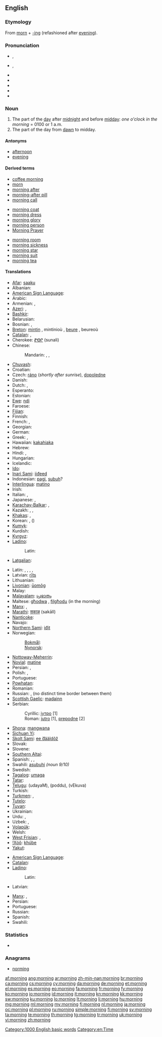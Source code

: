==English==

===Etymology===
From [[morn]] + [[-ing]] (refashioned after [[evening]]).

===Pronunciation===
* {{a|RP}} {{IPA|/ˈmɔːnɪŋ/}}, {{SAMPA|/"mO:nIN/}}
* {{a|GenAm}} {{IPA|/ˈmɔɻnɪŋ/}}, {{SAMPA|/"mOrnIN/}}
* {{audio|en-us-morning.ogg|Audio (US)}}
* {{audio|En-uk-morning.ogg|Audio (UK)}}
* {{rhymes|ɔː(r)nɪŋ}}
* {{hyphenation|morn|ing}}
* {{homophones|mourning}}

===Noun===
{{wikipedia}}
{{en-noun}}

# The part of the [[day]] after [[midnight]] and before [[midday]]: ''one o'clock in the morning'' = 0100 or 1 a.m.
# The part of the day from [[dawn]] to midday.

====Antonyms====
* [[afternoon]]
* [[evening]]

====Derived terms====
{{rel-top3|terms derived from morning}}
* [[coffee morning]]
* [[morn]]
* [[morning after]]
* [[morning-after pill]]
* [[morning call]]
{{rel-mid3}}
* [[morning coat]]
* [[morning dress]]
* [[morning glory]]
* [[morning person]]
* [[Morning Prayer]]
{{rel-mid3}}
* [[morning room]]
* [[morning sickness]]
* [[morning star]]
* [[morning suit]]
* [[morning tea]]
{{rel-bottom}}

====Translations====
{{trans-top|the part of the day after midnight and before midday}}
* [[Afar]]: [[saaku]]
* Albanian: {{t-|sq|mëngjes|xs=Albanian}}
* [[American Sign Language]]: {{tø|ase|FlatB@NearShoulder-PalmBack-FlatB@BaseInForearm-PalmBack FlatB@SideAbdomenhigh-PalmUp-FlatB@BaseInForearm-PalmBack}}
* Arabic: {{t|ar|صباح|m|tr=SabaaH|alt=صَبَاح|sc=Arab}}
* Armenian: {{t-|hy|առավոտ|tr=aṙavot}}, {{t+|hy|ցերեկ|tr=c’erek}}
* [[Azeri]]: {{t+|az|səhər|xs=Azeri}},  {{t+|az|sabah|xs=Azeri}}
* [[Bashkir]]: {{tø|ba|иртә|tr=irtə|sc=Cyrl|xs=Bashkir}}
* Belarusian: {{t|be|раніца|tr=ránica|sc=Cyrl}}
* Bosnian: {{t-|bs|jutro|n}}, {{t-|bs|sabah|m}}
* [[Breton]]: [[mintin]] {{m}}, mintinioù {{p}}, [[beure]] {{m}}, beureoù {{p}}
* [[Catalan]]: {{t+|ca|matinada|f}}, {{t+|ca|matí|m}}
* Cherokee: [[ᏑᎾᎵ]] (sunali)
* Chinese:
*: Mandarin: {{t|zh|早晨|tr=zǎochén|sc=Hani}}, {{t|zh|上午|tr=shàngwǔ|sc=Hani}}, {{t|zh|早上|tr=zǎoshàng|sc=Hani}}
* [[Chuvash]]: {{tø|cv|ир|tr=ir|sc=Cyrl}}
* Croatian: {{t-|hr|jutro|n}}
* Czech: [[ráno]] {{n}} (''shortly after sunrise''), [[dopoledne]] {{n}}
* Danish: {{t-|da|morgen|c}}
* Dutch: {{t+|nl|ochtend}}, {{t+|nl|morgen}}
* Esperanto: {{t-|eo|mateno|xs=Esperanto}}
* Estonian: {{t+|et|hommik}}
* [[Ewe]]: [[ŋdi]]
* Faroese: {{t+|fo|morgun|xs=Faroese}}
* [[Fijian]]: {{t|fj|mataka}}
* Finnish: {{t+|fi|aamu}}
* French: {{t+|fr|matin|m}}, {{t+|fr|matinée|f}}
* Georgian: {{t+|ka|დილა|tr=dila|sc=Geor|xs=Georgian}}
* German: {{t+|de|Morgen|m}}
* Greek: {{t|el|πρωί|n|tr=proí|sc=Grek}}, {{t|el|πρωινό|n|tr=projnò|sc=Grek}}
* Hawaiian: [[kakahiaka]] {{n}}
* Hebrew: {{t|he|בקר|alt=בֹּקֶר, בוקר|m|tr=bóker|sc=Hebr}}
* Hindi: {{t|hi|सुबह|f|tr=subah|sc=Deva}}, {{t|hi|सवेरा|m|tr=saverā|sc=Deva}}
* Hungarian: {{t+|hu|reggel}}
* Icelandic: {{t+|is|morgunn|m}}
* [[Ido]]: {{t+|io|matino|xs=Ido}}
* [[Inari Sami]]: [[iiđeed]]
* Indonesian: [[pagi]], [[subuh]]?
* [[Interlingua]]: [[matino]]
* Irish: {{t-|ga|maidin|f|xs=Irish}}
* Italian: {{t+|it|mattina|f}}, {{t+|it|mattino|m}}
* Japanese: {{t|ja|朝|tr=[[あさ]], ása|sc=Jpan}}, {{t|ja|午前|tr=[[ごぜん]], gozen|sc=Jpan}}
* [[Karachay-Balkar]]: {{tø|krc|эртден|tr=ertden|sc=Cyrl}},  {{tø|krc|эртдембла|tr=ertdembla|sc=Cyrl}}
* Kazakh: {{t+|kk|таңертең|tr=tañerteñ|sc=Cyrl|xs=Kazakh}},  {{t-|kk|ерте|tr=erte|sc=Cyrl|xs=Kazakh}},  {{t-|kk|таң|tr=tañ|sc=Cyrl|xs=Kazakh}}
* [[Khakas]]: {{tø|kjh|иртен|tr=irten|sc=Cyrl}},  {{tø|kjh|иртенгізі|tr=irtengízí|sc=Cyrl}}
* Korean: {{t|ko|아침|tr=achim|sc=Kore}}, {{t|ko|오전|tr=ojeon|sc=Kore}} ({{t|ko|午前|sc=Kore}})
* [[Kumyk]]: {{tø|kum|эртен|tr=erten|sc=Cyrl}}
* Kurdish: {{ku-Arab|[[به‌یانی]]}}
* [[Kyrgyz]]: {{t-|ky|эртең|tr=erteñ|sc=Cyrl|xs=Kyrgyz}}
* [[Ladino]]:
*: Latin: {{tø|lad|demanyana|f|sc=Latn}}
* [[Latgalian]]: {{tø|ltg|reits|m}}
{{trans-mid}}
* Latin: {{t+|la|mane|n}}, {{t-|la|matutina tempora|n|p}}, {{t-|la|matutina tempora|n|p}}, {{t-|la|crepusculum|n}}, {{t-|la|matutinum|n}}
* Latvian: [[rīts]] {{m}}
* Lithuanian: {{t+|lt|rytas|m|xs=Lithuanian}}
* [[Livonian]]: [[ūomõg]]
* Malay: {{t+|ms|pagi|xs=Malay}}
* [[Malayalam]]: [[പ്രഭാതം]]
* Maltese: [[għodwa]] {{f}}, [[filgħodu]] (in the morning)
* [[Manx]]: {{t-|gv|maddin|f}}, {{t-|gv|madjin|f}}
* [[Marathi]]: [[सकाळ]] (sakāll)
* [[Nanticoke]]: {{tø|nnt|weschpa}}
* Navajo: {{tø|nv|abíní}}
* [[Northern Sami]]: [[iđit]]
* Norwegian:
*: [[Bokmål]]: {{t+|no|morgen|m}}
*: [[Nynorsk]]: {{t+|nn|morgon|m|xs=Norwegian Nynorsk}}
* [[Nottoway-Meherrin]]: {{tø|nwy|suntetung}}
* [[Novial]]: [[matine]]
* Persian: {{t|fa|بامداد|tr=bāmdād|sc=fa-Arab}}, {{t|fa|صبح|tr=sobh|sc=fa-Arab}}
* Polish: {{t+|pl|rano|n}}, {{t+|pl|ranek|m}}
* Portuguese: {{t+|pt|manhã|f}}
* [[Powhatan]]: {{tø|pim|papasowh}}
* Romanian: {{t-|ro|dimineață|f}}
* Russian: {{t+|ru|утро|n|tr=útro}}, {{t+|ru|ночь|f}} (no distinct time border between them)
* [[Scottish Gaelic]]: [[madainn]] {{f}}
* Serbian:
*: Cyrillic: [[јутро#Serbian|јутро]] {{n}} [1]
*: Roman: [[jutro#Serbian|jutro]] {{n}} [1], [[prepodne]] [2]
* [[Shona]]: [[mangwana]]
* [[Sichuan Yi]]: {{tø|ii|ꏜ|tr=ry}}
* [[Skolt Sami]]: [[ee ́đääldõž]]
* Slovak: {{t|sk|ráno|n}}
* Slovene: {{t+|sl|jutro|n}}
* [[Southern Altai]]: {{tø|alt|таҥ|tr=tañ|sc=Cyrl}}
* Spanish: {{t+|es|madrugada|f}}, {{t+|es|mañana|f}}, {{t-|es|AM}}
* Swahili: [[asubuhi]] ''(noun 9/10)''
* Swedish: {{t+|sv|morgon|c}}
* [[Tagalog]]: [[umaga]]
* [[Tatar]]: {{t-|tt|irtä|xs=Tatar}}
* [[Telugu]]: {{t|te|ఉదయం}} (udayaM), {{t|te|పొద్దు}} (poddu), {{t|te|వేకువ}} (vEkuva)
* Turkish: {{t+|tr|sabah}}
* [[Turkmen]]: {{t-|tk|ertir|xs=Turkmen}},  {{t-|tk|säher|xs=Turkmen}}
* [[Tutelo]]: {{tø|tta|kanahampuai}}
* [[Tuvan]]: {{tø|tyv|эртен|tr=erten|sc=Cyrl}}
* Ukrainian: {{t|uk|ранок|m|tr=ránok|sc=Cyrl}}
* Urdu: {{t|ur|صبح|f|tr=subah|sc=ur-Arab}}, {{t|ur|سویرا|m|tr=saverā|sc=ur-Arab}}
* Uzbek: {{t-|uz|erta|xs=Uzbek}},  {{t-|uz|ertalab|xs=Uzbek}}
* [[Volapük]]: {{t+|vo|göd}}
* Welsh: {{t-|cy|bore|xs=Welsh}}
* [[West Frisian]]: {{t+|fy|moarntiid|xs=West Frisian}}, {{t+|fy|moarn|c|xs=West Frisian}}
* [[!Xóõ]]: [[khúbe]]
* [[Yakut]]: {{tø|sah|сарсыарда|tr=sarsıarda|sc=Cyrl}}
{{trans-bottom}}

{{trans-top|part of the day between dawn and midday}}
* [[American Sign Language]]: {{tø|ase|FlatB@NearShoulder-PalmBack-FlatB@BaseInForearm-PalmBack FlatB@SideAbdomenhigh-PalmUp-FlatB@BaseInForearm-PalmBack}}
* [[Catalan]]: {{t+|ca|matí|m}}
* [[Ladino]]:
*: Latin: {{tø|lad|demanyana|f|sc=Latn}}
* Latvian: {{t+|lv|rīts|m}}
{{trans-mid}}
* [[Manx]]: {{t-|gv|maddin|f}}, {{t-|gv|madjin|f}}
* Persian: {{t|fa|بامداد،صبح|tr=bāmdād,sobh|xs=Persian}}
* Portuguese: {{t|pt|manhã}}
* Russian: {{t+|ru|утро|n}}
* Spanish: {{t+|es|mañana|f}}
* Swahili: {{t+|sw|asubuhi|xs=Swahili}}
{{trans-bottom}}

===Statistics===
* {{rank|sent|keep|myself|273|morning|money|door|round}}

===Anagrams===
* [[norming#English|norming]]

[[Category:1000 English basic words]]
[[Category:en:Time]]

[[af:morning]]
[[ang:morning]]
[[ar:morning]]
[[zh-min-nan:morning]]
[[br:morning]]
[[ca:morning]]
[[cs:morning]]
[[cy:morning]]
[[da:morning]]
[[de:morning]]
[[et:morning]]
[[el:morning]]
[[es:morning]]
[[eo:morning]]
[[fa:morning]]
[[fr:morning]]
[[fy:morning]]
[[ko:morning]]
[[io:morning]]
[[id:morning]]
[[it:morning]]
[[kn:morning]]
[[kk:morning]]
[[sw:morning]]
[[ku:morning]]
[[lo:morning]]
[[lt:morning]]
[[li:morning]]
[[hu:morning]]
[[mg:morning]]
[[ml:morning]]
[[my:morning]]
[[fj:morning]]
[[nl:morning]]
[[ja:morning]]
[[oc:morning]]
[[pl:morning]]
[[ru:morning]]
[[simple:morning]]
[[fi:morning]]
[[sv:morning]]
[[ta:morning]]
[[te:morning]]
[[th:morning]]
[[tg:morning]]
[[tr:morning]]
[[uk:morning]]
[[vi:morning]]
[[zh:morning]]